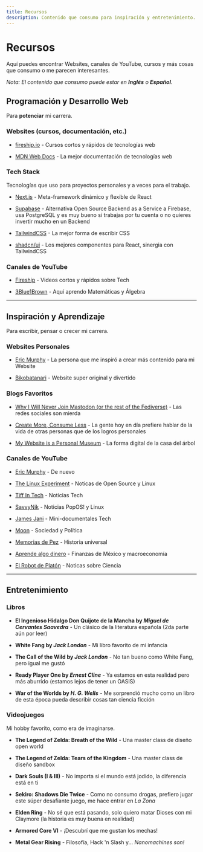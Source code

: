 ```yaml
---
title: Recursos
description: Contenido que consumo para inspiración y entretenimiento.
---
```


# Recursos

Aquí puedes encontrar Websites, canales de YouTube, cursos y más cosas que consumo o me parecen interesantes.

_Nota: El contenido que consumo puede estar en **Inglés** o **Español**._

## Programación y Desarrollo Web

Para **potenciar** mi carrera.

### Websites (cursos, documentación, etc.)

- [fireship.io](https://fireship.io) - Cursos cortos y rápidos de tecnologías web

- [MDN Web Docs](https://developer.mozilla.org/en-US) - La mejor documentación de tecnologías web

### Tech Stack

Tecnologías que uso para proyectos personales y a veces para el trabajo.

- [Next.js](https://nextjs.org) - Meta-framework dinámico y flexible de React

- [Supabase](https://supabase.com) - Alternativa Open Source Backend as a Service a Firebase, usa PostgreSQL y es muy bueno si trabajas por tu cuenta o no quieres invertir mucho en un Backend

- [TailwindCSS](https://tailwindcss.com) - La mejor forma de escribir CSS

- [shadcn/ui](https://ui.shadcn.com) - Los mejores componentes para React, sinergia con TailwindCSS

### Canales de YouTube

- [Fireship](https://www.youtube.com/channel/UCsBjURrPoezykLs9EqgamOA) - Videos cortos y rápidos sobre Tech

- [3Blue1Brown](https://www.youtube.com/@3blue1brown) - Aquí aprendo Matemáticas y Álgebra

---

## Inspiración y Aprendizaje

Para escribir, pensar o crecer mi carrera.

### Websites Personales

- [Eric Murphy](https://ericmurphy.xyz) - La persona que me inspiró a crear más contenido para mi Website

- [Bikobatanari](https://www.bikobatanari.art) - Website super original y divertido

### Blogs Favoritos

- [Why I Will Never Join Mastodon (or the rest of the Fediverse)](https://ericmurphy.xyz/blog/mastodon) - Las redes sociales son mierda

- [Create More, Consume Less](https://www.bikobatanari.art/posts/2020/create-more) - La gente hoy en día prefiere hablar de la vida de otras personas que de los logros personales

- [My Website is a Personal Museum](https://www.bikobatanari.art/posts/2020/personal-museum) - La forma digital de la casa del árbol

### Canales de YouTube

- [Eric Murphy](https://www.youtube.com/@EricMurphyxyz) - De nuevo

- [The Linux Experiment](https://www.youtube.com/@TheLinuxEXP) - Noticas de Open Source y Linux

- [Tiff In Tech](https://www.youtube.com/@TiffInTech) - Noticias Tech

- [SavvyNik](https://www.youtube.com/@SavvyNik) - Noticias PopOS! y Linux

- [James Jani](https://www.youtube.com/@JamesJani) - Mini-documentales Tech

- [Moon](https://www.youtube.com/@Moon-Real) - Sociedad y Política

- [Memorias de Pez](https://www.youtube.com/@MemoriasDePez) - Historia universal
- [Aprende algo dinero](https://www.youtube.com/@aprendealgodinero) - Finanzas de México y macroeconomía

- [El Robot de Platón](https://www.youtube.com/@ElRobotdePlaton) - Noticas sobre Ciencia

---

## Entretenimiento

### Libros

- **El Ingenioso Hidalgo Don Quijote de la Mancha by _Miguel de Cervantes Saavedra_** - Un clásico de la literatura española (2da parte aún por leer)

- **White Fang by _Jack London_** - Mi libro favorito de mi infancia

- **The Call of the Wild by _Jack London_** - No tan bueno como White Fang, pero igual me gustó

- **Ready Player One by _Ernest Cline_** - Ya estamos en esta realidad pero más aburrido (estamos lejos de tener un OASIS)

- **War of the Worlds by _H. G. Wells_** - Me sorprendió mucho como un libro de esta época pueda describir cosas tan ciencia ficción

### Videojuegos

Mi hobby favorito, como era de imaginarse.

- **The Legend of Zelda: Breath of the Wild** - Una master class de diseño open world

- **The Legend of Zelda: Tears of the Kingdom** - Una master class de diseño sandbox

- **Dark Souls (I & III)** - No importa si el mundo está jodido, la diferencia está en ti

- **Sekiro: Shadows Die Twice** - Como no consumo drogas, prefiero jugar este súper desafiante juego, me hace entrar en _La Zona_

- **Elden Ring** - No sé que está pasando, solo quiero matar Dioses con mi Claymore (la historia es muy buena en realidad)

- **Armored Core VI** - ¡Descubrí que me gustan los mechas!

- **Metal Gear Rising** - Filosofía, Hack 'n Slash y... _Nanomachines son!_
